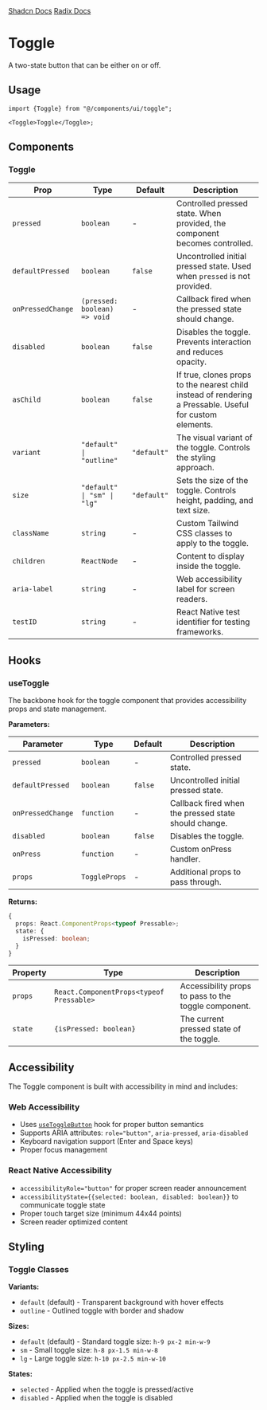 
<div style={{display: "flex", flexDirection: "row", gap: "2rem"}}>
  <a
    href={`${process.env.STORYBOOK_URL}/?path=/story/toggle--default&globals=backgrounds.value:light`}
  >
    <StorybookIcon color="#FE4785" width={25} height={25} />
  </a>
  <a href="https://github.com/moveinready-casa/shadcn-native/blob/3-create-components/registry/ui/toggle.tsx">
    <GithubIcon width={25} height={25} />
  </a>
  <a href="https://ui.shadcn.com/docs/components/toggle">Shadcn Docs</a>
  <a href="https://www.radix-ui.com/primitives/docs/components/toggle">
    Radix Docs
  </a>
</div>

# Toggle

A two-state button that can be either on or off.

<Preview component="toggle" />

## Usage

```tsx
import {Toggle} from "@/components/ui/toggle";

<Toggle>Toggle</Toggle>;
```

## Components

### Toggle

| Prop              | Type                         | Default     | Description                                                                                              |
| ----------------- | ---------------------------- | ----------- | -------------------------------------------------------------------------------------------------------- |
| `pressed`         | `boolean`                    | -           | Controlled pressed state. When provided, the component becomes controlled.                               |
| `defaultPressed`  | `boolean`                    | `false`     | Uncontrolled initial pressed state. Used when `pressed` is not provided.                                 |
| `onPressedChange` | `(pressed: boolean) => void` | -           | Callback fired when the pressed state should change.                                                     |
| `disabled`        | `boolean`                    | `false`     | Disables the toggle. Prevents interaction and reduces opacity.                                           |
| `asChild`         | `boolean`                    | `false`     | If true, clones props to the nearest child instead of rendering a Pressable. Useful for custom elements. |
| `variant`         | `"default" \| "outline"`     | `"default"` | The visual variant of the toggle. Controls the styling approach.                                         |
| `size`            | `"default" \| "sm" \| "lg"`  | `"default"` | Sets the size of the toggle. Controls height, padding, and text size.                                    |
| `className`       | `string`                     | -           | Custom Tailwind CSS classes to apply to the toggle.                                                      |
| `children`        | `ReactNode`                  | -           | Content to display inside the toggle.                                                                    |
| `aria-label`      | `string`                     | -           | Web accessibility label for screen readers.                                                              |
| `testID`          | `string`                     | -           | React Native test identifier for testing frameworks.                                                     |

## Hooks

### useToggle

The backbone hook for the toggle component that provides accessibility props and state management.

**Parameters:**

| Parameter         | Type          | Default | Description                                          |
| ----------------- | ------------- | ------- | ---------------------------------------------------- |
| `pressed`         | `boolean`     | -       | Controlled pressed state.                            |
| `defaultPressed`  | `boolean`     | `false` | Uncontrolled initial pressed state.                  |
| `onPressedChange` | `function`    | -       | Callback fired when the pressed state should change. |
| `disabled`        | `boolean`     | `false` | Disables the toggle.                                 |
| `onPress`         | `function`    | -       | Custom onPress handler.                              |
| `props`           | `ToggleProps` | -       | Additional props to pass through.                    |

**Returns:**

```typescript
{
  props: React.ComponentProps<typeof Pressable>;
  state: {
    isPressed: boolean;
  }
}
```

| Property | Type                                     | Description                                          |
| -------- | ---------------------------------------- | ---------------------------------------------------- |
| `props`  | `React.ComponentProps<typeof Pressable>` | Accessibility props to pass to the toggle component. |
| `state`  | `{isPressed: boolean}`                   | The current pressed state of the toggle.             |

## Accessibility

The Toggle component is built with accessibility in mind and includes:

### Web Accessibility

- Uses [`useToggleButton`](https://react-spectrum.adobe.com/react-aria/useToggleButton.html) hook for proper button semantics
- Supports ARIA attributes: `role="button"`, `aria-pressed`, `aria-disabled`
- Keyboard navigation support (Enter and Space keys)
- Proper focus management

### React Native Accessibility

- `accessibilityRole="button"` for proper screen reader announcement
- `accessibilityState={{selected: boolean, disabled: boolean}}` to communicate toggle state
- Proper touch target size (minimum 44x44 points)
- Screen reader optimized content

## Styling

### Toggle Classes

**Variants:**

- `default` (default) - Transparent background with hover effects
- `outline` - Outlined toggle with border and shadow

**Sizes:**

- `default` (default) - Standard toggle size: `h-9 px-2 min-w-9`
- `sm` - Small toggle size: `h-8 px-1.5 min-w-8`
- `lg` - Large toggle size: `h-10 px-2.5 min-w-10`

**States:**

- `selected` - Applied when the toggle is pressed/active
- `disabled` - Applied when the toggle is disabled
